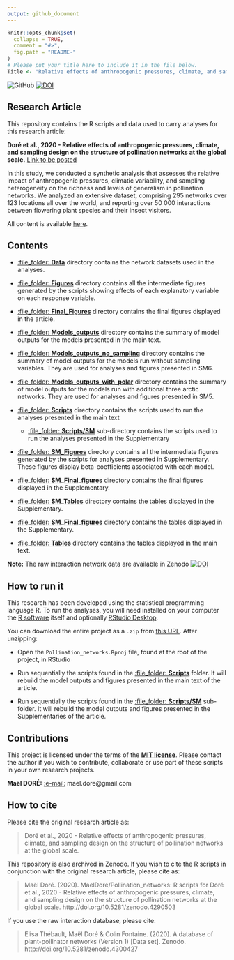 ```yaml
---
output: github_document
---
```


<!-- README.md is generated from README.Rmd. Please edit that file -->

```r
knitr::opts_chunk$set(
  collapse = TRUE,
  comment = "#>",
  fig.path = "README-"
)
# Please put your title here to include it in the file below.
Title <- "Relative effects of anthropogenic pressures, climate, and sampling design on the structure of pollination networks at the global scale"
```


![GitHub](https://img.shields.io/badge/licence-MIT-green)  [![DOI](https://zenodo.org/badge/277870034.svg)](https://zenodo.org/badge/latestdoi/277870034)

## Research Article

This repository contains the R scripts and data used to carry analyses for this research article:

__Doré et al., 2020 - Relative effects of anthropogenic pressures, climate, and sampling design on the structure of pollination networks at the global scale.__ [Link to be posted]()

In this study, we conducted a synthetic analysis that assesses the relative impact of anthropogenic pressures, climatic variability, and sampling heterogeneity on the richness and levels of generalism in pollination networks. We analyzed an extensive dataset, comprising 295 networks over 123 locations all over the world, and reporting over 50 000 interactions between flowering plant species and their insect visitors.

All content is available [here](https://github.com/MaelDore/Pollination_networks).


## Contents

 - [:file\_folder: **Data**](Data/) directory contains the network datasets used in the analyses.
 
  - [:file\_folder: **Figures**](Figures/) directory contains all the intermediate figures generated by the scripts showing effects of each explanatory variable on each response variable.
  
   - [:file\_folder: **Final_Figures**](Final_Figures/) directory contains the final figures displayed in the article.
   
   - [:file\_folder: **Models_outputs**](Models_outputs/) directory contains the summary of model outputs for the models presented in the main text.

   - [:file\_folder: **Models_outputs_no_sampling**](Models_outputs_no_sampling/) directory contains the summary of model outputs for the models run without sampling variables. They are used for analyses and figures presented in SM6.

   - [:file\_folder: **Models_outputs_with_polar**](Models_outputs_with_polar/) directory contains the summary of model outputs for the models run with additional three arctic networks. They are used for analyses and figures presented in SM5.
   
  - [:file\_folder: **Scripts**](Scripts/) directory contains the scripts used to run the analyses presented in the main text
    - [:file\_folder: **Scripts/SM**](Scripts/SM/) sub-directory contains the scripts used to run the analyses presented in the Supplementary
          
  - [:file\_folder: **SM_Figures**](SM_Figures/) directory contains all the intermediate figures generated by the scripts for analyses presented in Supplementary. These figures display beta-coefficients associated with each model.
      
  - [:file\_folder: **SM_Final_figures**](SM_Final_figures/) directory contains the final figures displayed in the Supplementary.
    
  - [:file\_folder: **SM_Tables**](SM_Tables/) directory contains the tables displayed in the Supplementary.
   
  - [:file\_folder: **SM_Final_figures**](SM_Final_figures/) directory contains the tables displayed in the Supplementary.
    
  - [:file\_folder: **Tables**](Tables/) directory contains the tables displayed in the main text.
  
__Note:__ The raw interaction network data are available in Zenodo  [![DOI](https://zenodo.org/badge/DOI/10.5281/zenodo.4300427.svg)](https://doi.org/10.5281/zenodo.4300427)

## How to run it

This research has been developed using the statistical programming
language R. To run the analyses, you will need
installed on your computer the [R software](https://cloud.r-project.org/)
itself and optionally [RStudio Desktop](https://rstudio.com/products/rstudio/download/).

You can download the entire project as a `.zip` from [this URL](/archive/master.zip). After unzipping:
  
  - Open the `Pollination_networks.Rproj` file, found at the root of the project, in RStudio

  - Run sequentially the scripts found in the [:file\_folder: **Scripts**](Scripts/) folder. It will rebuild the model outputs and figures presented in the main text of the article.
  
  - Run sequentially the scripts found in the [:file\_folder: **Scripts/SM**](Scripts/SM/) sub-folder. It will rebuild the model outputs and figures presented in the Supplementaries of the article.
  

## Contributions

This project is licensed under the terms of the [**MIT license**](/LICENSE). 
Please contact the author if you wish to contribute, collaborate or use part of these scripts in your own research projects.

**Maël DORÉ:** [:e-mail:](mailto:mael.dore@gmail.com) mael.dore@gmail.com 

## How to cite

Please cite the original research article as:
  
> Doré et al., 2020 - Relative effects of anthropogenic pressures, climate, and sampling design on the structure of pollination networks at the global scale.

This repository is also archived in Zenodo. If you wish to cite the R scripts in conjunction with the original research article, please cite as:

> Maël Doré. (2020). MaelDore/Pollination_networks: R scripts for Doré et al., 2020 - Relative effects of anthropogenic pressures, climate, and sampling design on the structure of pollination networks at the global scale. http://doi.org/10.5281/zenodo.4290503

If you use the raw interaction database, please cite:

> Elisa Thébault, Maël Doré & Colin Fontaine. (2020). A database of plant-pollinator networks (Version 1) [Data set]. Zenodo. http://doi.org/10.5281/zenodo.4300427
